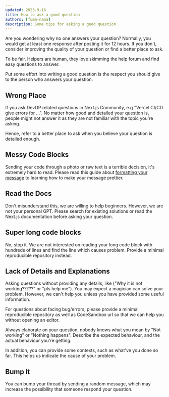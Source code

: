 ```yaml
---
updated: 2023-9-16
title: How to ask a good question
authors: [fuma-nama]
description: Some tips for asking a good question
---
```


Are you wondering why no one answers your question? Normally, you would get at least one response after posting it for 12 hours. If you don't, consider improving the quality of your question or find a better place to ask.

To be fair. Helpers are human, they love skimming the help forum and find easy questions to answer.

Put some effort into writing a good question is the respect you should give to the person who answers your question.

## Wrong Place

If you ask DevOP related questions in Next.js Community, e.g "Vercel CI/CD give errors for ...". No matter how good and detailed your question is, people might not answer it as they are not familiar with the topic you're asking.

Hence, refer to a better place to ask when you believe your question is detailed enough.

## Messy Code Blocks

Sending your code through a photo or raw text is a terrible decision, it's extremely hard to read. Please read this guide about [formatting your message](/non-nextjs-questions#how-do-i-format-my-message-nicely) to learning how to make your message prettier.

## Read the Docs

Don't misunderstand this, we are willing to help beginners. However, we are not your personal GPT. Please search for existing solutions or read the Next.js documentation before asking your question.

## Super long code blocks

No, stop it. We are not interested on reading your long code block with hundreds of lines and find the line which causes problem. Provide a minimal reproducible repository instead.

## Lack of Details and Explanations

Asking questions without providing any details, like ("Why it is not working?????" or "pls help me"). You may expect a magician can solve your problem. However, we can't help you unless you have provided some useful information.

For questions about facing bug/errors, please provide a minimal reproducible repository as well as CodeSandbox url so that we can help you without opening an editor.

Always elaborate on your question, nobody knows what you mean by "Not working" or "Nothing happens". Describe the expected behaviour, and the actual behaviour you're getting.

In addition, you can provide some contexts, such as what've you done so far. This helps us indicate the cause of your problem.

## Bump it

You can bump your thread by sending a random message, which may increase the possibility that someone respond your question. 
